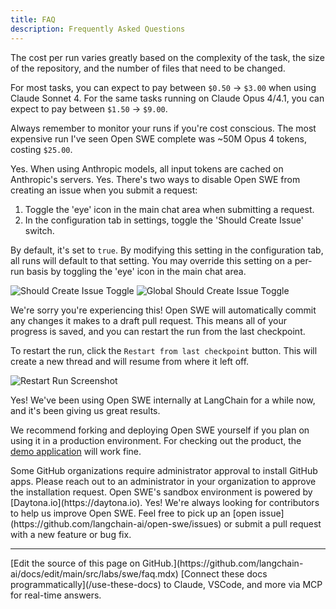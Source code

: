 ```yaml
---
title: FAQ
description: Frequently Asked Questions
---
```


<Accordion title="How much does an end to end Open SWE run cost?">
  The cost per run varies greatly based on the complexity of the task, the size of the repository, and the number of files that need to be changed.

  For most tasks, you can expect to pay between `$0.50` -> `$3.00` when using Claude Sonnet 4.
  For the same tasks running on Claude Opus 4/4.1, you can expect to pay between `$1.50` -> `$9.00`.

  Always remember to monitor your runs if you're cost conscious. The most expensive run I've seen Open SWE complete was ~50M Opus 4 tokens, costing `$25.00`.
</Accordion>

<Accordion title="Does Open SWE automatically cache tokens?">
  Yes. When using Anthropic models, all input tokens are cached on Anthropic's servers.
</Accordion>

<Accordion title="Can I disable Open SWE from creating an issue when I submit a request?">
  Yes. There's two ways to disable Open SWE from creating an issue when you submit a request:

  1. Toggle the 'eye' icon in the main chat area when submitting a request.
  2. In the configuration tab in settings, toggle the 'Should Create Issue' switch.

  By default, it's set to `true`. By modifying this setting in the configuration tab, all runs will default to that setting. You may override this setting on a per-run basis by toggling the 'eye' icon in the main chat area.

  ![Should Create Issue Toggle](/images/dont_create_issue_eye_screenshot.png)
  ![Global Should Create Issue Toggle](/images/dont_create_issue_global_toggle_screenshot.png)
</Accordion>

<Accordion title="My run failed midway through. What now?">
  We're sorry you're experiencing this! Open SWE will automatically commit any changes it makes to a draft pull request. This means all of your progress is saved, and you can restart the run from the last checkpoint.

  To restart the run, click the `Restart from last checkpoint` button. This will create a new thread and will resume from where it left off.

  ![Restart Run Screenshot](/images/restart_run_screenshot.png)
</Accordion>

<Accordion title="Can I use Open SWE in a production environment?">
  Yes! We've been using Open SWE internally at LangChain for a while now, and it's been giving us great results.

  We recommend forking and deploying Open SWE yourself if you plan on using it in a production environment. For checking out the product, the [demo application](https://swe.langchain.com) will work fine.
</Accordion>

<Accordion title="I installed Open SWE on a repository in my organization, but it doesn't show up in the UI. Why?">
  Some GitHub organizations require administrator approval to install GitHub apps. Please reach out to an administrator in your organization to approve the installation request.  
</Accordion>

<Accordion title="What sandbox environment is Open SWE running in?">
  Open SWE's sandbox environment is powered by [Daytona.io](https://daytona.io).
</Accordion>

<Accordion title="Can I contribute to Open SWE?">
  Yes! We're always looking for contributors to help us improve Open SWE. Feel free to pick up an [open issue](https://github.com/langchain-ai/open-swe/issues) or submit a pull request with a new feature or bug fix.
</Accordion>

---

<Callout icon="pen-to-square" iconType="regular">
    [Edit the source of this page on GitHub.](https://github.com/langchain-ai/docs/edit/main/src/labs/swe/faq.mdx)
</Callout>
<Tip icon="terminal" iconType="regular">
    [Connect these docs programmatically](/use-these-docs) to Claude, VSCode, and more via MCP for    real-time answers.
</Tip>
